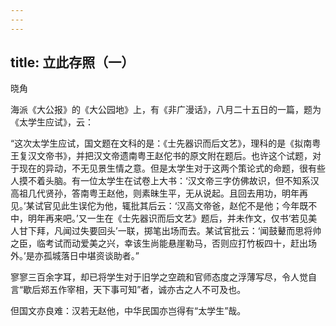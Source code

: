 ```yaml
---
---
---
```

title: 立此存照（一）
---



晓角

海派《大公报》的《大公园地》上，有《非广漫话》，八月二十五日的一篇，题为《太学生应试》，云：

“这次太学生应试，国文题在文科的是：《士先器识而后文艺》，理科的是《拟南粤王复汉文帝书》，并把汉文帝遗南粤王赵佗书的原文附在题后。也许这个试题，对于现在的异动，不无见景生情之意。但是太学生对于这两个策论式的命题，很有些人摸不着头脑。有一位太学生在试卷上大书：‘汉文帝三字仿佛故识，但不知系汉高祖几代贤孙，答南粤王赵他，则素昧生平，无从说起。且回去用功，明年再见。’某试官见此生误佗为他，辄批其后云：‘汉高文帝爸，赵佗不是他；今年既不中，明年再来吧。’又一生在《士先器识而后文艺》题后，并未作文，仅书‘若见美人甘下拜，凡闻过失要回头’一联，掷笔出场而去。某试官批云：‘闻鼓鼙而思将帅之臣，临考试而动爱美之兴，幸该生尚能悬崖勒马，否则应打竹板四十，赶出场外。’是亦孤城落日中堪资谈助者。”

寥寥三百余字耳，却已将学生对于旧学之空疏和官师态度之浮薄写尽，令人觉自言“歇后郑五作宰相，天下事可知”者，诚亦古之人不可及也。

但国文亦良难：汉若无赵他，中华民国亦岂得有“太学生”哉。
